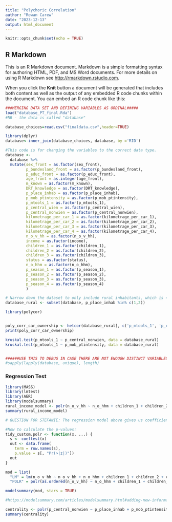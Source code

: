 ```yaml
---
title: "Polychoric Correlation"
author: "Rowan Carew"
date: "2023-12-13"
output: html_document
---
```


```r
knitr::opts_chunk$set(echo = TRUE)
```

## R Markdown

This is an R Markdown document. Markdown is a simple formatting syntax for authoring HTML, PDF, and MS Word documents. For more details on using R Markdown see <http://rmarkdown.rstudio.com>.

When you click the **Knit** button a document will be generated that includes both content as well as the output of any embedded R code chunks within the document. You can embed an R code chunk like this:

```r
###MERGING DATA SET AND DEFINING VARIABLES AS ORDINAL#####
load("database_PT_final.Rda")
#NB - the data is called "database"

database_choices=read.csv("finaldata.csv",header=TRUE)

library(dplyr)
database<-inner_join(database_choices, database, by ='RID')

#This code is for changing the variables to the correct data type.
database <-
  database %>%
  mutate(sex_front = as.factor(sex_front),
         p_bundesland_front = as.factor(p_bundesland_front),
         p_educ_front = as.factor(p_educ_front),
         age_front = as.integer(age_front),
         m_known = as.factor(m_known),
         DRT_knowledge = as.factor(DRT_knowledge),
         p_place_inhab = as.factor(p_place_inhab),
         p_mob_ptintensity = as.factor(p_mob_ptintensity),
         p_mtools_1 = as.factor(p_mtools_1),
         p_central_wien = as.factor(p_central_wien),
         p_central_nonwien = as.factor(p_central_nonwien),
         kilometrage_per_car_1 = as.factor(kilometrage_per_car_1),
         kilometrage_per_car_2 = as.factor(kilometrage_per_car_2),
         kilometrage_per_car_3 = as.factor(kilometrage_per_car_3),
         kilometrage_per_car_4 = as.factor(kilometrage_per_car_4),
         n_o_v_hh = as.factor(n_o_v_hh),
         income = as.factor(income),
         children_1 = as.factor(children_1),
         children_2 = as.factor(children_2),
         children_3 = as.factor(children_3),
         status = as.factor(status),
         n_o_hhm = as.factor(n_o_hhm),
         p_season_1 = as.factor(p_season_1),
         p_season_2 = as.factor(p_season_2),
         p_season_3 = as.factor(p_season_3),
         p_season_4 = as.factor(p_season_4)
         )

# Narrow down the dataset to only include rural inhabitants, which is <5,000 people.
database_rural <- subset(database, p_place_inhab %in% c(1,2))
```


```r
library(polycor)


poly_corr_car_ownership <- hetcor(database_rural[, c('p_mtools_1', 'p_central_nonwien','p_mob_ptintensity')], ML = TRUE)
print(poly_corr_car_ownership)

kruskal.test(p_mtools_1 ~ p_central_nonwien, data = database_rural)
kruskal.test(p_mtools_1 ~ p_mob_ptintensity, data = database_rural)


######USE THIS TO DEBUG IN CASE THERE ARE NOT ENOUGH DISTINCT VARIABLES -> shows levels##########
#sapply(lapply(database, unique), length)
```

### Regression Test
```r
library(MASS)
library(lmtest)
library(AER)
library(modelsummary)
rural_income_model <- polr(n_o_v_hh ~ n_o_hhm + children_1 + children_2 + children_3, data = database_rural, Hess=TRUE)
summary(rural_income_model)

# QUESTION FOR STEFANIE: The regression model above gives us coefficients, std. errors and t values. The t values represent measures of how many standard errors the estimated coefficient is away from zero. A larger t-value indicates a stronger evidence against the null hypothesis that the true coefficient is zero.

#Now to calculate the p-values:
tidy_custom.polr <- function(x, ...) {
  s <- coeftest(x)
  out <- data.frame(
    term = row.names(s),
    p.value = s[, "Pr(>|z|)"])
  out
}
```


```r
mod = list(
  "LM" = lm(n_o_v_hh ~ n_o_v_hh + n_o_hhm + children_1 + children_2 + children_3, data = database_rural),
  "POLR" = polr(as.ordered(n_o_v_hh) ~ n_o_hhm + children_1 + children_2 + children_3, data = database_rural))

modelsummary(mod, stars = TRUE)

#https://modelsummary.com/articles/modelsummary.html#adding-new-information-to-existing-models-1
```

```r
centrality <- polr(p_central_nonwien ~ p_place_inhab + p_mob_ptintensity, data = database_rural, Hess=TRUE)
summary(centrality)
```


